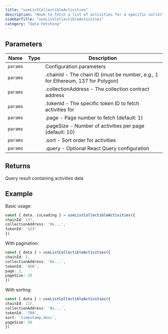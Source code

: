 ```yaml
---
title: "useListCollectibleActivities"
description: "Hook to fetch a list of activities for a specific collectible Fetches activities (transfers, sales, offers, etc.) for a specific token from the marketplace with support for pagination and sorting."
sidebarTitle: "useListCollectibleActivities"
category: "Data Fetching"
---
```


## Parameters

| Name | Type | Description |
|------|------|-------------|
| `params` |  | Configuration parameters |
| `params` |  | .chainId - The chain ID (must be number, e.g., 1 for Ethereum, 137 for Polygon) |
| `params` |  | .collectionAddress - The collection contract address |
| `params` |  | .tokenId - The specific token ID to fetch activities for |
| `params` |  | .page - Page number to fetch (default: 1) |
| `params` |  | .pageSize - Number of activities per page (default: 10) |
| `params` |  | .sort - Sort order for activities |
| `params` |  | .query - Optional React Query configuration |

## Returns

Query result containing activities data

## Example

Basic usage:
```typescript
const { data, isLoading } = useListCollectibleActivities({
chainId: 137,
collectionAddress: '0x...',
tokenId: '123'
})
```

With pagination:
```typescript
const { data } = useListCollectibleActivities({
chainId: 1,
collectionAddress: '0x...',
tokenId: '456',
page: 2,
pageSize: 20
})
```

With sorting:
```typescript
const { data } = useListCollectibleActivities({
chainId: 137,
collectionAddress: '0x...',
tokenId: '789',
sort: 'timestamp_desc',
pageSize: 50
})
```

